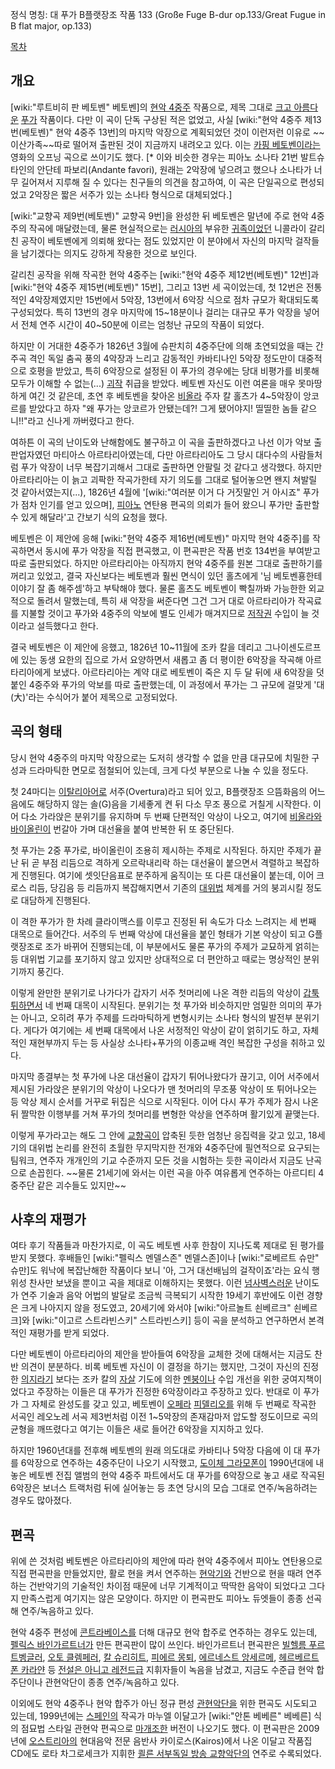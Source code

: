 정식 명칭: 대 푸가 B플랫장조 작품 133
(Große Fuge B-dur op.133/Great Fugue in B flat major, op.133)

[[목차]]

== 개요 ==
[wiki:"루트비히 판 베토벤" 베토벤]의 [[현악 4중주]] 작품으로, 제목 그대로 [[크고 아름다운]] [[푸가]] 작품이다. 다만 이 곡이 단독 구상된 적은 없었고, 사실 [wiki:"현악 4중주 제13번(베토벤)" 현악 4중주 13번]의 마지막 악장으로 계획되었던 것이 이런저런 이유로 ~~이산가족~~따로 떨어져 출판된 것이 지금까지 내려오고 있다. 이는 [[카핑 베토벤]]이라는 영화의 오프닝 곡으로 쓰이기도 했다. [* 이와 비슷한 경우는 피아노 소나타 21번 발트슈타인의 안단테 파보리(Andante favori), 원래는 2악장에 넣으려고 했으나 소나타가 너무 길어져서 지루해 질 수 있다는 친구들의 의견을 참고하여, 이 곡은 단일곡으로 편성되었고 2악장은 짧은 서주가 있는 소나타 형식으로 대체되었다.]

[wiki:"교향곡 제9번(베토벤)" 교향곡 9번]을 완성한 뒤 베토벤은 말년에 주로 현악 4중주의 작곡에 매달렸는데, 물론 현실적으로는 [[러시아]]의 부유한 [[귀족]]이었던 니콜라이 갈리친 공작이 베토벤에게 의뢰해 왔다는 점도 있었지만 이 분야에서 자신의 마지막 걸작들을 남기겠다는 의지도 강하게 작용한 것으로 보인다.

갈리친 공작을 위해 작곡한 현악 4중주는 [wiki:"현악 4중주 제12번(베토벤)" 12번]과 [wiki:"현악 4중주 제15번(베토벤)" 15번], 그리고 13번 세 곡이었는데, 첫 12번은 전통적인 4악장제였지만 15번에서 5악장, 13번에서 6악장 식으로 점차 규모가 확대되도록 구성되었다. 특히 13번의 경우 마지막에 15~18분이나 걸리는 대규모 푸가 악장을 넣어서 전체 연주 시간이 40~50분에 이르는 엄청난 규모의 작품이 되었다.

하지만 이 거대한 4중주가 1826년 3월에 슈판치히 4중주단에 의해 초연되었을 때는 간주곡 격인 독일 춤곡 풍의 4악장과 느리고 감동적인 카바티나인 5악장 정도만이 대중적으로 호평을 받았고, 특히 6악장으로 설정된 이 푸가의 경우에는 당대 비평가를 비롯해 모두가 이해할 수 없는(...) [[괴작]] 취급을 받았다. 베토벤 자신도 이런 여론을 매우 못마땅하게 여긴 것 같은데, 초연 후 베토벤을 찾아온 [[비올라]] 주자 칼 홀츠가 4~5악장이 앙코르를 받았다고 하자 "왜 푸가는 앙코르가 안됐는데?! 그게 됐어야지! 띨띨한 놈들 같으니!!"라고 신나게 까버렸다고 한다.

여하튼 이 곡의 난이도와 난해함에도 불구하고 이 곡을 출판하겠다고 나선 이가 악보 출판업자였던 마티아스 아르타리아였는데, 다만 아르타리아도 그 당시 대다수의 사람들처럼 푸가 악장이 너무 복잡기괴해서 그대로 출판하면 안팔릴 것 같다고 생각했다. 하지만 아르타리아는 이 늙고 괴팍한 작곡가한테 자기 의도를 그대로 털어놓으면 왠지 쳐발릴 것 같아서였는지(...), 1826년 4월에 '[wiki:"여러분 이거 다 거짓말인 거 아시죠" 푸가가 점차 인기를 얻고 있으며], [[피아노]] 연탄용 편곡의 의뢰가 들어 왔으니 푸가만 출판할 수 있게 해달라'고 간보기 식의 요청을 했다.

베토벤은 이 제안에 응해 [wiki:"현악 4중주 제16번(베토벤)" 마지막 현악 4중주]를 작곡하면서 동시에 푸가 악장을 직접 편곡했고, 이 편곡판은 작품 번호 134번을 부여받고 따로 출판되었다. 하지만 아르타리아는 아직까지 현악 4중주를 원본 그대로 출판하기를 꺼리고 있었고, 결국 자신보다는 베토벤과 훨씬 면식이 있던 홀츠에게 '님 베토벤횽한테 이야기 잘 좀 해주셈'하고 부탁해야 했다. 물론 홀츠도 베토벤이 빡칠까봐 가능한한 외교적으로 돌려서 말했는데, 특히 새 악장을 써준다면 그건 그거 대로 아르타리아가 작곡료를 지불할 것이고 푸가와 4중주의 악보에 별도 인세가 매겨지므로 [[저작권]] 수입이 늘 것이라고 설득했다고 한다.

결국 베토벤은 이 제안에 응했고, 1826년 10~11월에 조카 칼을 데리고 그나이센도르프에 있는 동생 요한의 집으로 가서 요양하면서 새롭고 좀 더 평이한 6악장을 작곡해 아르타리아에게 보냈다. 아르타리아는 계약 대로 베토벤이 죽은 지 두 달 뒤에 새 6악장을 덧붙인 4중주와 푸가의 악보를 따로 출판했는데, 이 과정에서 푸가는 그 규모에 걸맞게 '대(大)'라는 수식어가 붙어 제목으로 고정되었다.

== 곡의 형태 ==
당시 현악 4중주의 마지막 악장으로는 도저히 생각할 수 없을 만큼 대규모에 치밀한 구성과 드라마틱한 면모로 점철되어 있는데, 크게 다섯 부분으로 나눌 수 있을 정도다.

첫 24마디는 [[이탈리아어]]로 서주(Overtura)라고 되어 있고, B플랫장조 으뜸화음의 어느 음에도 해당하지 않는 솔(G)음을 기세좋게 켠 뒤 다소 무조 풍으로 거칠게 시작한다. 이어 다소 가라앉은 분위기를 유지하며 두 번째 단편적인 악상이 나오고, 여기에 [[비올라]]와 [[바이올린]]이 번갈아 가며 대선율을 붙여 반복한 뒤 또 중단된다.

첫 푸가는 2중 푸가로, 바이올린이 조용히 제시하는 주제로 시작된다. 하지만 주제가 끝난 뒤 곧 부점 리듬으로 격하게 오르락내리락 하는 대선율이 붙으면서 격렬하고 복잡하게 진행된다. 여기에 셋잇단음표로 분주하게 움직이는 또 다른 대선율이 붙는데, 이어 크로스 리듬, 당김음 등 리듬까지 복잡해지면서 기존의 [[대위법]] 체계를 거의 붕괴시킬 정도로 대담하게 진행된다.

이 격한 푸가가 한 차례 클라이맥스를 이루고 진정된 뒤 속도가 다소 느려지는 세 번째 대목으로 들어간다. 서주의 두 번째 악상에 대선율을 붙인 형태가 기본 악상이 되고 G플랫장조로 조가 바뀌어 진행되는데, 이 부분에서도 물론 푸가의 주제가 교묘하게 얽히는 등 대위법 기교를 포기하지 않고 있지만 상대적으로 더 편안하고 때로는 명상적인 분위기까지 풍긴다.

이렇게 완만한 분위기로 나가다가 갑자기 서주 첫머리에 나온 격한 리듬의 악상이 [[갑툭튀]]하면서 네 번째 대목이 시작된다. 분위기는 첫 푸가와 비슷하지만 엄밀한 의미의 푸가는 아니고, 오히려 푸가 주제를 드라마틱하게 변형시키는 소나타 형식의 발전부 분위기다. 게다가 여기에는 세 번째 대목에서 나온 서정적인 악상이 같이 얽히기도 하고, 자체적인 재현부까지 두는 등 사실상 소나타+푸가의 이종교배 격인 복잡한 구성을 취하고 있다.

마지막 종결부는 첫 푸가에 나온 대선율이 갑자기 튀어나왔다가 끊기고, 이어 서주에서 제시된 가라앉은 분위기의 악상이 나오다가 맨 첫머리의 무조풍 악상이 또 튀어나오는 등 악상 제시 순서를 거꾸로 뒤집은 식으로 시작된다. 이어 다시 푸가 주제가 잠시 나온 뒤 짤막한 이행부를 거쳐 푸가의 첫머리를 변형한 악상을 연주하며 활기있게 끝맺는다.

이렇게 푸가라고는 해도 그 안에 [[교향곡]]이 압축된 듯한 엄청난 응집력을 갖고 있고, 18세기의 대위법 논리를 완전히 초월한 무지막지한 전개와 4중주단에 필연적으로 요구되는 팀워크, 연주자 개개인의 기교 수준까지 모든 것을 시험하는 듯한 곡이라서 지금도 난곡으로 손꼽힌다. ~~물론 21세기에 와서는 이런 곡을 아주 여유롭게 연주하는 아르디티 4중주단 같은 괴수들도 있지만~~

== 사후의 재평가 ==
여타 후기 작품들과 마찬가지로, 이 곡도 베토벤 사후 한참이 지나도록 제대로 된 평가를 받지 못했다. 후배들인 [wiki:"펠릭스 멘델스존" 멘델스존]이나 [wiki:"로베르트 슈만" 슈만]도 워낙에 복잡난해한 작품이다 보니 '아, 그거 대선배님의 걸작이죠'라는 요식 행위성 찬사만 보냈을 뿐이고 곡을 제대로 이해하지는 못했다. 이런 [[넘사벽]]스러운 난이도가 연주 기술과 음악 어법의 발달로 조금씩 극복되기 시작한 19세기 후반에도 이런 경향은 크게 나아지지 않을 정도였고, 20세기에 와서야 [wiki:"아르놀트 쇤베르크" 쇤베르크]와 [wiki:"이고르 스트라빈스키" 스트라빈스키] 등이 곡을 분석하고 연구하면서 본격적인 재평가를 받게 되었다.

다만 베토벤이 아르타리아의 제안을 받아들여 6악장을 교체한 것에 대해서는 지금도 찬반 의견이 분분하다. 비록 베토벤 자신이 이 결정을 하기는 했지만, 그것이 자신의 진정한 [[의지]]라기 보다는 조카 칼의 [[자살]] 기도에 의한 [[멘붕]]이나 수입 개선을 위한 궁여지책이었다고 주장하는 이들은 대 푸가가 진정한 6악장이라고 주장하고 있다. 반대로 이 푸가가 그 자체로 완성도를 갖고 있고, 베토벤이 [[오페라]] [[피델리오]]를 위해 두 번째로 작곡한 서곡인 레오노레 서곡 제3번처럼 이전 1~5악장의 존재감마저 압도할 정도이므로 곡의 균형을 깨뜨렸다고 여기는 이들은 새로 들어간 6악장을 지지하고 있다.

하지만 1960년대를 전후해 베토벤의 원래 의도대로 카바티나 5악장 다음에 이 대 푸가를 6악장으로 연주하는 4중주단이 나오기 시작했고, [[도이체 그라모폰]]이 1990년대에 내놓은 베토벤 전집 앨범의 현악 4중주 파트에서도 대 푸가를 6악장으로 놓고 새로 작곡된 6악장은 보너스 트랙처럼 뒤에 실어놓는 등 초연 당시의 모습 그대로 연주/녹음하려는 경우도 많아졌다.

== 편곡 ==
위에 쓴 것처럼 베토벤은 아르타리아의 제안에 따라 현악 4중주에서 피아노 연탄용으로 직접 편곡판을 만들었지만, 활로 현을 켜서 연주하는 [[현악기]]와 건반으로 현을 때려 연주하는 건반악기의 기술적인 차이점 때문에 너무 기계적이고 딱딱한 음악이 되었다고 그다지 만족스럽게 여기지는 않은 모양이다. 하지만 이 편곡판도 피아노 듀엣들이 종종 선곡해 연주/녹음하고 있다.

현악 4중주 편성에 [[콘트라베이스]]를 더해 대규모 현악 합주로 연주하는 경우도 있는데, [[펠릭스 바인가르트너]]가 만든 편곡판이 많이 쓰인다. 바인가르트너 편곡판은 [[빌헬름 푸르트벵글러]], [[오토 클렘페러]], [[칼 슈리히트]], [[피에르 몽퇴]], [[에르네스트 앙세르메]], [[헤르베르트 폰 카라얀]] 등 [[전설은 아니고 레전드]]급 지휘자들이 녹음을 남겼고, 지금도 수준급 현악 합주단이나 관현악단이 종종 연주/녹음하고 있다.

이외에도 현악 4중주나 현악 합주가 아닌 정규 편성 [[관현악단]]을 위한 편곡도 시도되고 있는데, 1999년에는 [[스페인]]의 작곡가 마누엘 이달고가 [wiki:"안톤 베베른" 베베른] 식의 점묘법 스타일 관현악 편곡으로 [[마개조]]한 버전이 나오기도 했다. 이 편곡판은 2009년에 [[오스트리아]]의 현대음악 전문 음반사 카이로스(Kairos)에서 나온 이달고 작품집 CD에도 로타 차그로세크가 지휘한 [[쾰른 서부독일 방송 교향악단]]의 연주로 수록되었다.
